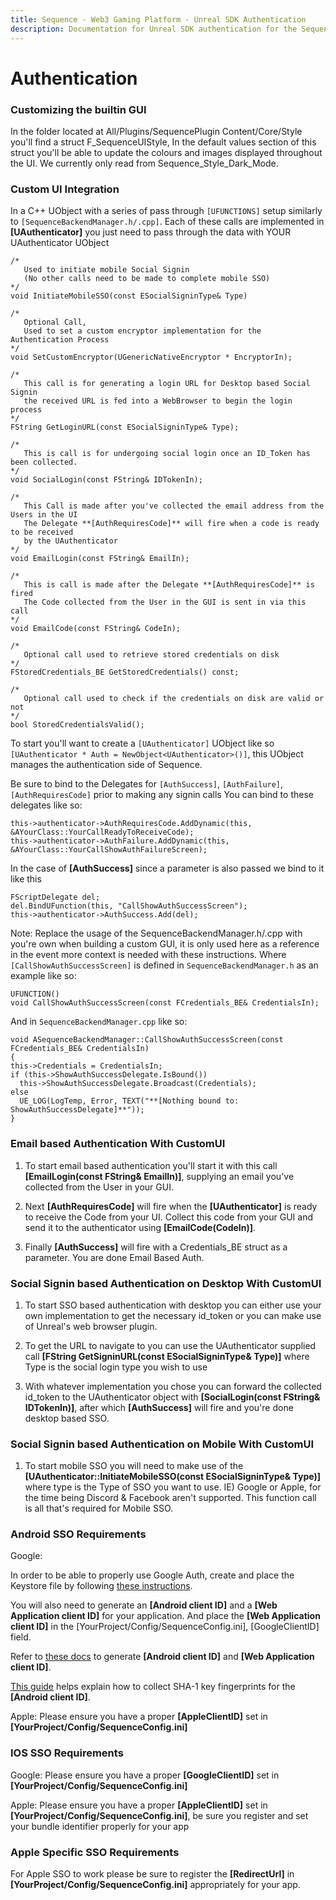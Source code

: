 ```yaml
---
title: Sequence - Web3 Gaming Platform - Unreal SDK Authentication
description: Documentation for Unreal SDK authentication for the Sequence infrastructure stack for web3 gaming.
---
```


# Authentication

### Customizing the builtin GUI

In the folder located at All/Plugins/SequencePlugin Content/Core/Style you'll find a struct F_SequenceUIStyle,
In the default values section of this struct you'll be able to update the colours and images displayed throughout the UI.
We currently only read from Sequence_Style_Dark_Mode.

### Custom UI Integration

In a C++ UObject with a series of pass through `[UFUNCTIONS]` setup similarly to `[SequenceBackendManager.h/.cpp]`. Each of these calls are implemented in **[UAuthenticator]** you just need to pass through the data with YOUR UAuthenticator UObject

```
/*
   Used to initiate mobile Social Signin
   (No other calls need to be made to complete mobile SSO)
*/
void InitiateMobileSSO(const ESocialSigninType& Type)

/*
   Optional Call,
   Used to set a custom encryptor implementation for the Authentication Process
*/
void SetCustomEncryptor(UGenericNativeEncryptor * EncryptorIn);

/*
   This call is for generating a login URL for Desktop based Social Signin
   the received URL is fed into a WebBrowser to begin the login process
*/
FString GetLoginURL(const ESocialSigninType& Type); 

/*
   This is call is for undergoing social login once an ID_Token has been collected.
*/
void SocialLogin(const FString& IDTokenIn);

/*
   This Call is made after you've collected the email address from the Users in the UI
   The Delegate **[AuthRequiresCode]** will fire when a code is ready to be received
   by the UAuthenticator
*/
void EmailLogin(const FString& EmailIn);

/*
   This is call is made after the Delegate **[AuthRequiresCode]** is fired
   The Code collected from the User in the GUI is sent in via this call
*/
void EmailCode(const FString& CodeIn);

/*
   Optional call used to retrieve stored credentials on disk
*/
FStoredCredentials_BE GetStoredCredentials() const;

/*
   Optional call used to check if the credentials on disk are valid or not
*/
bool StoredCredentialsValid();
```

To start you'll want to create a `[UAuthenticator]` UObject like so `[UAuthenticator * Auth = NewObject<UAuthenticator>()]`, this UObject manages the authentication side of Sequence.

Be sure to bind to the Delegates for `[AuthSuccess]`, `[AuthFailure]`, `[AuthRequiresCode]` prior to making any signin calls You can bind to these delegates like so:

```
this->authenticator->AuthRequiresCode.AddDynamic(this, &AYourClass::YourCallReadyToReceiveCode);
this->authenticator->AuthFailure.AddDynamic(this, &AYourClass::YourCallShowAuthFailureScreen);
```

In the case of **[AuthSuccess]** since a parameter is also passed we bind to it like this

```
FScriptDelegate del;
del.BindUFunction(this, "CallShowAuthSuccessScreen");
this->authenticator->AuthSuccess.Add(del);
```

Note: Replace the usage of the SequenceBackendManager.h/.cpp with you're own when building a custom GUI,
it is only used here as a reference in the event more context is needed with these instructions.
Where `[CallShowAuthSuccessScreen]` is defined in `SequenceBackendManager.h` as an example like so:

```
UFUNCTION()
void CallShowAuthSuccessScreen(const FCredentials_BE& CredentialsIn);
```

And in `SequenceBackendManager.cpp` like so:

```
void ASequenceBackendManager::CallShowAuthSuccessScreen(const FCredentials_BE& CredentialsIn) 
{
this->Credentials = CredentialsIn;
if (this->ShowAuthSuccessDelegate.IsBound())
  this->ShowAuthSuccessDelegate.Broadcast(Credentials);
else
  UE_LOG(LogTemp, Error, TEXT("**[Nothing bound to: ShowAuthSuccessDelegate]**"));
}
```

### Email based Authentication With CustomUI

1) To start email based authentication you'll start it with this call **[EmailLogin(const FString& EmailIn)]**, supplying an email you've collected from the User in your GUI.

2) Next **[AuthRequiresCode]** will fire when the **[UAuthenticator]** is ready to receive the Code from your UI. Collect this code from your GUI and send it to the authenticator using **[EmailCode(CodeIn)]**.

3) Finally **[AuthSuccess]** will fire with a Credentials_BE struct as a parameter. You are done Email Based Auth.

### Social Signin based Authentication on Desktop With CustomUI

1) To start SSO based authentication with desktop you can either use your own implementation to get the necessary id_token or you can make use of Unreal's web browser plugin.

2) To get the URL to navigate to you can use the UAuthenticator supplied call **[FString GetSigninURL(const ESocialSigninType& Type)]** where Type is the social login type you wish to use

3) With whatever implementation you chose you can forward the collected id_token to the UAuthenticator object with **[SocialLogin(const FString& IDTokenIn)]**, after which **[AuthSuccess]** will fire and you're done desktop based SSO.

### Social Signin based Authentication on Mobile With CustomUI

1) To start mobile SSO you will need to make use of the **[UAuthenticator::InitiateMobileSSO(const ESocialSigninType& Type)]**
   where type is the Type of SSO you want to use. IE) Google or Apple, for the time being Discord & Facebook aren't supported.
   This function call is all that's required for Mobile SSO.

### Android SSO Requirements

Google:

In order to be able to properly use Google Auth, create and place the Keystore file by following [these instructions](https://docs.unrealengine.com/5.1/en-US/signing-android-projects-for-release-on-the-google-play-store-with-unreal-engine/).

You will also need to generate an **[Android client ID]** and a **[Web Application client ID]** for your application. And place the **[Web Application client ID]** in the [YourProject/Config/SequenceConfig.ini], [GoogleClientID] field.

Refer to [these docs](https://developers.google.com/identity/one-tap/android/get-started#api-console) to generate **[Android client ID]** and **[Web Application client ID]**.

[This guide](https://developers.google.com/android/guides/client-auth) helps explain how to collect SHA-1 key fingerprints for the **[Android client ID]**.

Apple: Please ensure you have a proper **[AppleClientID]** set in **[YourProject/Config/SequenceConfig.ini]**

### IOS SSO Requirements
Google: Please ensure you have a proper **[GoogleClientID]** set in **[YourProject/Config/SequenceConfig.ini]**

Apple: Please ensure you have a proper **[AppleClientID]** set in **[YourProject/Config/SequenceConfig.ini]**,
be sure you register and set your bundle identifier properly for your app

### Apple Specific SSO Requirements
For Apple SSO to work please be sure to register the **[RedirectUrl]** in **[YourProject/Config/SequenceConfig.ini]** appropriately for your app.